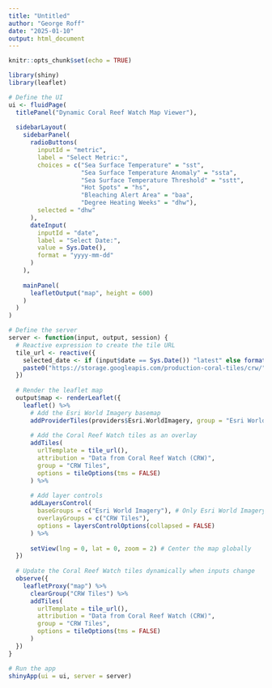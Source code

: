 ```yaml
---
title: "Untitled"
author: "George Roff"
date: "2025-01-10"
output: html_document
---
```


```r
knitr::opts_chunk$set(echo = TRUE)
```


```r
library(shiny)
library(leaflet)

# Define the UI
ui <- fluidPage(
  titlePanel("Dynamic Coral Reef Watch Map Viewer"),
  
  sidebarLayout(
    sidebarPanel(
      radioButtons(
        inputId = "metric",
        label = "Select Metric:",
        choices = c("Sea Surface Temperature" = "sst",
                    "Sea Surface Temperature Anomaly" = "ssta",
                    "Sea Surface Temperature Threshold" = "sstt",
                    "Hot Spots" = "hs",
                    "Bleaching Alert Area" = "baa",
                    "Degree Heating Weeks" = "dhw"),
        selected = "dhw"
      ),
      dateInput(
        inputId = "date",
        label = "Select Date:",
        value = Sys.Date(),
        format = "yyyy-mm-dd"
      )
    ),
    
    mainPanel(
      leafletOutput("map", height = 600)
    )
  )
)

# Define the server
server <- function(input, output, session) {
  # Reactive expression to create the tile URL
  tile_url <- reactive({
    selected_date <- if (input$date == Sys.Date()) "latest" else format(input$date, "%Y%m%d")
    paste0("https://storage.googleapis.com/production-coral-tiles/crw/", input$metric, "/", selected_date, "/{z}/{x}/{y}.png")
  })
  
  # Render the leaflet map
  output$map <- renderLeaflet({
    leaflet() %>%
      # Add the Esri World Imagery basemap
      addProviderTiles(providers$Esri.WorldImagery, group = "Esri World Imagery") %>%
      
      # Add the Coral Reef Watch tiles as an overlay
      addTiles(
        urlTemplate = tile_url(),
        attribution = "Data from Coral Reef Watch (CRW)",
        group = "CRW Tiles",
        options = tileOptions(tms = FALSE)
      ) %>%
      
      # Add layer controls
      addLayersControl(
        baseGroups = c("Esri World Imagery"), # Only Esri World Imagery as the basemap
        overlayGroups = c("CRW Tiles"),
        options = layersControlOptions(collapsed = FALSE)
      ) %>%
      
      setView(lng = 0, lat = 0, zoom = 2) # Center the map globally
  })
  
  # Update the Coral Reef Watch tiles dynamically when inputs change
  observe({
    leafletProxy("map") %>%
      clearGroup("CRW Tiles") %>%
      addTiles(
        urlTemplate = tile_url(),
        attribution = "Data from Coral Reef Watch (CRW)",
        group = "CRW Tiles",
        options = tileOptions(tms = FALSE)
      )
  })
}

# Run the app
shinyApp(ui = ui, server = server)

```
